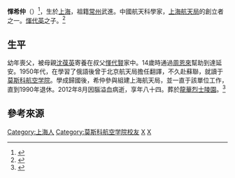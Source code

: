 '''惲希仲'''（{{bd|1928年|2月15日|2012年|8月28日|}}）<ref>{{Cite web|title=恽代英后代恽希仲像|url=http://www.orcgbu.com/cqzg/2102.html|accessdate=|author=|date=|format=|publisher=|language=}}</ref>，生於[[上海|上海]]，祖籍[[常州|常州]]武進。中國航天科學家，[[上海航天技术研究院|上海航天局]]的創立者之一。[[惲代英|惲代英]]之子。<ref>{{Cite web|title=恽代英后人：继承先辈精神，一切靠自己|url=https://news.163.com/11/0428/09/72NH4FJ000014JB5.html|accessdate=|author=|date=|format=|publisher=|language=}}</ref>

== 生平 ==
幼年喪父，被母親[[沈葆英|沈葆英]]寄養在叔父[[恽子强|惲代賢]]家中。14歲時通過[[周恩來|周恩來]]幫助到達延安。1950年代，在學習了俄語後曾于北京航天局擔任翻譯，不久赴蘇聯，就讀于[[莫斯科航空学院|莫斯科航空学院]]。學成歸國後，希仲參與組建上海航天局，並一直于該單位工作，直到1990年退休。2012年8月因腦溢血病逝，享年八十四。葬於[[龍華烈士陵園|龍華烈士陵園]]。<ref>{{Cite web|title=恽希仲：在龙华烈士陵园与父亲相伴|url=http://xyh.ccnu.edu.cn/info/1018/3859.htm|accessdate=|author=|date=|format=|publisher=|language=}}</ref>

== 參考來源 ==
{{reflist}}
{{毗陵惲氏}}
[[Category:上海人|Category:上海人]]
[[Category:莫斯科航空学院校友|Category:莫斯科航空学院校友]]
[[Category:毗陵惲氏|X]]
[[Category:惲姓|X]]
